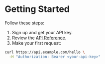 # Getting Started

Follow these steps:

1. Sign up and get your API key.
2. Review the [API Reference](../apis/sample@v1).
3. Make your first request:

```bash
curl https://api.example.com/hello \
  -H "Authorization: Bearer <your-api-key>"
```
